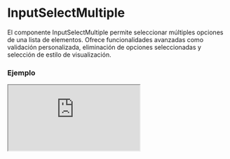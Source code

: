 # InputSelectMultiple

El componente InputSelectMultiple permite seleccionar múltiples opciones de una lista de elementos. Ofrece funcionalidades avanzadas como validación personalizada, eliminación de opciones seleccionadas y selección de estilo de visualización.


### Ejemplo

<Iframe
  minHeightIframe="30dvh"
  src="https://fenextjs-component-storybook.vercel.app/iframe.html?args=&id=input-inputselectmultiple--index&viewMode=story"
/>

### Importación

Para importar el componente InputSelectMultiple, se puede hacer desde fenextjs

```tsx copy
import { InputSelectMultiple } from "fenextjs";
```

### Parámetros

| Parámetro                   | Tipo                                                                 | Requerido | Default     | Descripcion                                                                                           |
| --------------------------- | -------------------------------------------------------------------- | --------- | ----------- | ----------------------------------------------------------------------------------------------------- |
| classNameSelectMultiple     | string                                                               | no        | ""          | Clase CSS personalizada para el componente `select-multiple`.                                         |
| classNameSelectMultipleList | string                                                               | no        | ""          | Clase CSS personalizada para la lista de opciones.                                                    |
| defaultValue                | InputSelectItemOptionBaseProps\<T\>[]                                | no        | []          | Opciones predeterminadas seleccionadas al iniciar el componente.                                      |
| value                       | InputSelectItemOptionBaseProps\<T\>[]                                | no        |             | Opciones seleccionadas actualmente.                                                                   |
| onChange                    | (v?: InputSelectItemOptionBaseProps\<T\>[]) =\> void                 | no        |             | Función que se ejecuta cuando el valor seleccionado cambia.                                           |
| onChangeData                | (v?: T[]) =\> void                                                   | no        |             | Función que se ejecuta cuando los datos seleccionados cambian.                                        |
| onChangeValidate            | (e: InputSelectItemOptionBaseProps\<T\>[]) =\> Promise\<any\> \| any | no        |             | Función de validación personalizada que se ejecuta cuando el valor cambia.                            |
| iconDelete                  | ReactNode                                                            | no        | \<Trash /\> | Icono personalizado para eliminar una opción seleccionada.                                            |
| typeSelectMultipleStyle     | 'normal' \| 'checkbox'                                               | no        | 'normal'    | Define el estilo del select múltiple. Puede ser `normal` o con casillas de verificación (`checkbox`). |
| CustomOptionsSelected       | typeof InputSelectOption\<T\>                                        | no        |             | Componente personalizado para renderizar las opciones seleccionadas.                                  |
| validatorData               | FenextjsValidatorClass\<T[]\>                                        | no        |             | Instancia de `FenextjsValidatorClass` para validar los datos seleccionados.                           |

### Storybook

Para ver el storybook del componente lo puede hacer con este [link](https://fenextjs-component-storybook.vercel.app/?path=/story/input-inputselectmultiple--index)

### Usos

- Uso básico de InputSelectMultiple

```tsx copy
<InputSelectMultiple
  defaultValue={[
    { label: "Option 1", value: 1 },
    { label: "Option 2", value: 2 },
  ]}
  onChange={(selected) => console.log(selected)}
/>
```

- InputSelectMultiple con validación personalizada

```tsx copy
<InputSelectMultiple
  onChangeValidate={async (selected) => {
    if (selected.length > 5) {
      throw new Error("No puedes seleccionar más de 5 opciones.");
    }
  }}
  onChangeData={(data) => console.log("Datos seleccionados:", data)}
/>
```
